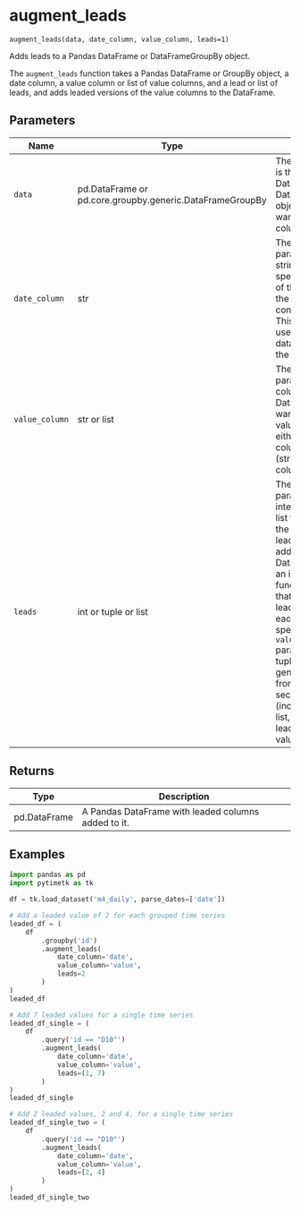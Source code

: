 # augment_leads { #timetk.augment_leads }

`augment_leads(data, date_column, value_column, leads=1)`

Adds leads to a Pandas DataFrame or DataFrameGroupBy object.

The `augment_leads` function takes a Pandas DataFrame or GroupBy object, a date column, a value column or list of value columns, and a lead or list of leads, and adds leaded versions of the value columns to the DataFrame.

## Parameters

| Name           | Type                                                     | Description                                                                                                                                                                                                                                                                                                                                                                                                                  | Default    |
|----------------|----------------------------------------------------------|------------------------------------------------------------------------------------------------------------------------------------------------------------------------------------------------------------------------------------------------------------------------------------------------------------------------------------------------------------------------------------------------------------------------------|------------|
| `data`         | pd.DataFrame or pd.core.groupby.generic.DataFrameGroupBy | The `data` parameter is the input DataFrame or DataFrameGroupBy object that you want to add leaded columns to.                                                                                                                                                                                                                                                                                                               | _required_ |
| `date_column`  | str                                                      | The `date_column` parameter is a string that specifies the name of the column in the DataFrame that contains the dates. This column will be used to sort the data before adding the leaded values.                                                                                                                                                                                                                           | _required_ |
| `value_column` | str or list                                              | The `value_column` parameter is the column(s) in the DataFrame that you want to add leaded values for. It can be either a single column name (string) or a list of column names.                                                                                                                                                                                                                                             | _required_ |
| `leads`        | int or tuple or list                                     | The `leads` parameter is an integer, tuple, or list that specifies the number of leaded values to add to the DataFrame. If it is an integer, the function will add that number of leaded values for each column specified in the `value_column` parameter. If it is a tuple, it will generate leads from the first to the second value (inclusive). If it is a list, it will generate leads based on the values in the list. | `1`        |

## Returns

| Type         | Description                                         |
|--------------|-----------------------------------------------------|
| pd.DataFrame | A Pandas DataFrame with leaded columns added to it. |

## Examples

```python
import pandas as pd
import pytimetk as tk

df = tk.load_dataset('m4_daily', parse_dates=['date'])
```

```python
# Add a leaded value of 2 for each grouped time series
leaded_df = (
    df 
        .groupby('id')
        .augment_leads(
            date_column='date',
            value_column='value',
            leads=2
        )
)
leaded_df
```

```python
# Add 7 leaded values for a single time series
leaded_df_single = (
    df 
        .query('id == "D10"')
        .augment_leads(
            date_column='date',
            value_column='value',
            leads=(1, 7)
        )
)
leaded_df_single 
```

```python
# Add 2 leaded values, 2 and 4, for a single time series
leaded_df_single_two = (
    df 
        .query('id == "D10"')
        .augment_leads(
            date_column='date',
            value_column='value',
            leads=[2, 4]
        )
)
leaded_df_single_two
```